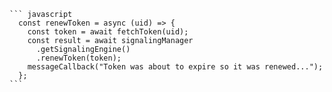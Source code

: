 <PlatformWrapper platform='android'>


</PlatformWrapper>

<PlatformWrapper platform='ios'>


</PlatformWrapper>

<PlatformWrapper platform = 'web'>

    ``` javascript
      const renewToken = async (uid) => {
        const token = await fetchToken(uid);
        const result = await signalingManager
          .getSignalingEngine()
          .renewToken(token);
        messageCallback("Token was about to expire so it was renewed...");
      };
    ```
      
</PlatformWrapper>

